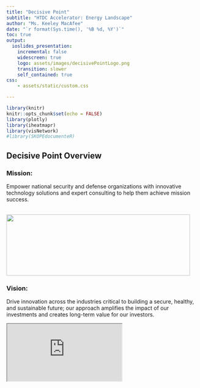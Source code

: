 ```yaml
---
title: "Decisive Point"
subtitle: "HTDC Accelerator: Energy Landscape"
author: "Ms. Keeley MacAfee"
date: "`r format(Sys.time(), '%B %d, %Y')`"
toc: true
output: 
  ioslides_presentation:
    incremental: false
    widescreen: true
    logo: assets/images/decisivePointLogo.png
    transition: slower 
    self_contained: true
css: 
    - assets/static/custom.css

---
```


<style>
.forceBreak { -webkit-column-break-after: always; break-after: column; }
</style>

```r
library(knitr)
knitr::opts_chunk$set(echo = FALSE)
library(plotly)
library(iheatmapr)
library(visNetwork) 
#library(SKOPEdocumenteR)
```

## Decisive Point Overview {.columns-2 .smaller .build}

<div>

### Mission: 
Empower national security and defense organizations with innovative technology solutions and expert consulting to help them achieve mission success.

<br>
<img src="assets/images/decisivePoint_portfolios.png" width="480" height="160"> 

</div>

<div>

<p class="forceBreak"></p>

### Vision:
Drive innovation across the industries critical to building a secure, healthy, and sustainable future; our approach amplifies the impact of our investments and creates long-term value for our investors.

<div class="videoWrapper">
<!-- &nbsp; &nbsp; &nbsp; -->
  <iframe title="vimeo-player" src="https://player.vimeo.com/video/764632792?h=e6bdb037ce" border="0">
  </iframe>
</div>

</div>


